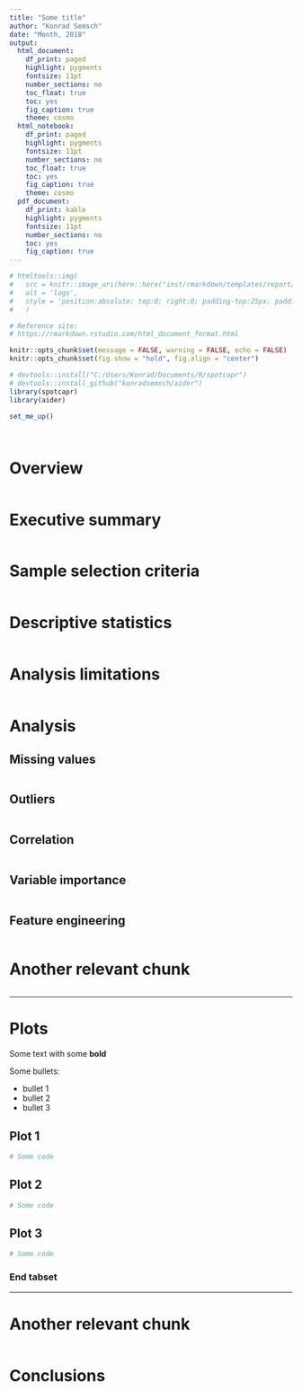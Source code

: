```yaml
---
title: "Some title"
author: "Konrad Semsch"
date: "Month, 2018"
output:
  html_document:
    df_print: paged
    highlight: pygments
    fontsize: 11pt
    number_sections: no
    toc_float: true
    toc: yes
    fig_caption: true
    theme: cosmo
  html_notebook:
    df_print: paged
    highlight: pygments
    fontsize: 11pt
    number_sections: no
    toc_float: true
    toc: yes
    fig_caption: true
    theme: cosmo
  pdf_document:
    df_print: kable
    highlight: pygments
    fontsize: 11pt
    number_sections: no
    toc: yes
    fig_caption: true
---
```


```r

# htmltools::img(
#   src = knitr::image_uri(here::here("inst/rmarkdown/templates/report/skeleton/<logo>.png")), 
#   alt = 'logo', 
#   style = 'position:absolute; top:0; right:0; padding-top:25px; padding-right:120px;'
#   )

```

```r

# Reference site:
# https://rmarkdown.rstudio.com/html_document_format.html

knitr::opts_chunk$set(message = FALSE, warning = FALSE, echo = FALSE)
knitr::opts_chunk$set(fig.show = "hold", fig.align = "center")

```


```r

# devtools::install("C:/Users/Konrad/Documents/R/spotcapr")
# devtools::install_github("konradsemsch/aider")
library(spotcapr)
library(aider)

set_me_up()

```

```r

```

```r

```

# Overview

```r

```

# Executive summary

```r

```

# Sample selection criteria

```r

```

# Descriptive statistics

```r

```

# Analysis limitations

```r

```

# Analysis {.tabset .tabset-fade .tabset-pills}

## Missing values

```r

```

## Outliers

```r

```

## Correlation

```r

```

## Variable importance

```r

```

## Feature engineering

```r

```

# Another relevant chunk

```r

```

*****

# Plots {.tabset .tabset-fade .tabset-pills}

Some text with some __bold__
 
Some bullets:

* bullet 1
* bullet 2
* bullet 3

## Plot 1

```r

# Some code

```

## Plot 2

```r

# Some code

```

## Plot 3

```r

# Some code

```

### End tabset

*****

# Another relevant chunk

```r

```

# Conclusions

```r

```
